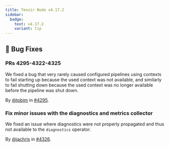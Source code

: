 ```yaml
---
title: Tenzir Node v4.17.2
sidebar:
  badge:
    text: v4.17.2
    variant: tip
---
```


## 🐛 Bug Fixes

### PRs 4295-4322-4325

We fixed a bug that very rarely caused configured pipelines using contexts to
fail starting up because the used context was not available, and similarly to
fail shutting down because the used context was no longer available before the
pipeline was shut down.

By [@tobim](https://github.com/tobim) in [#4295](https://github.com/tenzir/tenzir/pull/4295).

### Fix minor issues with the diagnostics and metrics collector

We fixed an issue where diagnostics were not properly propagated and thus not
available to the `diagnostics` operator.

By [@jachris](https://github.com/jachris) in [#4326](https://github.com/tenzir/tenzir/pull/4326).